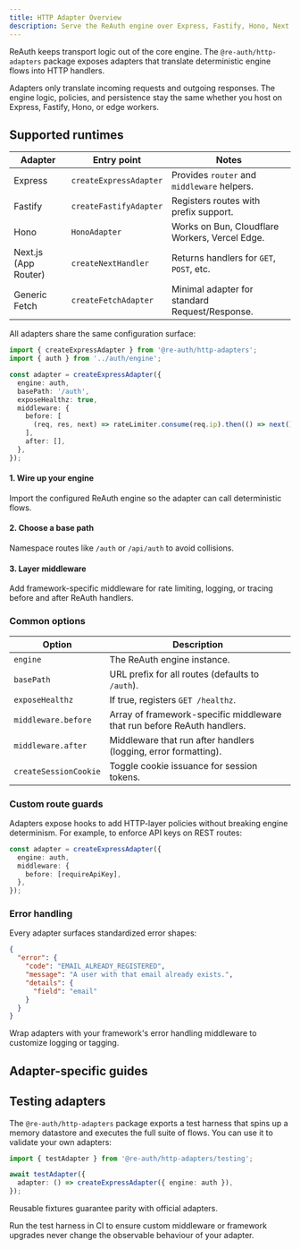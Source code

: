 ```yaml
---
title: HTTP Adapter Overview
description: Serve the ReAuth engine over Express, Fastify, Hono, Next.js, and edge runtimes.
---
```


ReAuth keeps transport logic out of the core engine. The `@re-auth/http-adapters` package exposes adapters that translate deterministic engine flows into HTTP handlers.

<Callout title="Swap runtimes without rewrites" type="info">
  Adapters only translate incoming requests and outgoing responses. The engine
  logic, policies, and persistence stay the same whether you host on Express,
  Fastify, Hono, or edge workers.
</Callout>

## Supported runtimes

| Adapter              | Entry point            | Notes                                          |
| -------------------- | ---------------------- | ---------------------------------------------- |
| Express              | `createExpressAdapter` | Provides `router` and `middleware` helpers.    |
| Fastify              | `createFastifyAdapter` | Registers routes with prefix support.          |
| Hono                 | `HonoAdapter`          | Works on Bun, Cloudflare Workers, Vercel Edge. |
| Next.js (App Router) | `createNextHandler`    | Returns handlers for `GET`, `POST`, etc.       |
| Generic Fetch        | `createFetchAdapter`   | Minimal adapter for standard Request/Response. |

All adapters share the same configuration surface:

```ts
import { createExpressAdapter } from '@re-auth/http-adapters';
import { auth } from '../auth/engine';

const adapter = createExpressAdapter({
  engine: auth,
  basePath: '/auth',
  exposeHealthz: true,
  middleware: {
    before: [
      (req, res, next) => rateLimiter.consume(req.ip).then(() => next()),
    ],
    after: [],
  },
});
```

<Steps>
  <Step>
    <h4>1. Wire up your engine</h4>
    <p>
      Import the configured ReAuth engine so the adapter can call deterministic
      flows.
    </p>
  </Step>
  <Step>
    <h4>2. Choose a base path</h4>
    <p>
      Namespace routes like <code>/auth</code> or <code>/api/auth</code> to
      avoid collisions.
    </p>
  </Step>
  <Step>
    <h4>3. Layer middleware</h4>
    <p>
      Add framework-specific middleware for rate limiting, logging, or tracing
      before and after ReAuth handlers.
    </p>
  </Step>
</Steps>

### Common options

| Option                | Description                                                             |
| --------------------- | ----------------------------------------------------------------------- |
| `engine`              | The ReAuth engine instance.                                             |
| `basePath`            | URL prefix for all routes (defaults to `/auth`).                        |
| `exposeHealthz`       | If true, registers `GET /healthz`.                                      |
| `middleware.before`   | Array of framework-specific middleware that run before ReAuth handlers. |
| `middleware.after`    | Middleware that run after handlers (logging, error formatting).         |
| `createSessionCookie` | Toggle cookie issuance for session tokens.                              |

### Custom route guards

Adapters expose hooks to add HTTP-layer policies without breaking engine determinism. For example, to enforce API keys on REST routes:

```ts
const adapter = createExpressAdapter({
  engine: auth,
  middleware: {
    before: [requireApiKey],
  },
});
```

### Error handling

Every adapter surfaces standardized error shapes:

```json
{
  "error": {
    "code": "EMAIL_ALREADY_REGISTERED",
    "message": "A user with that email already exists.",
    "details": {
      "field": "email"
    }
  }
}
```

Wrap adapters with your framework's error handling middleware to customize logging or tagging.

## Adapter-specific guides

<Cards>
  <Card
    href="./usage"
    title="Express & Fastify"
    description="Follow end-to-end setup instructions with routing examples and middleware recipes."
  />
  <Card
    title="Next.js & Edge"
    description="Guidance for App Router, Edge Runtime, and fetch handlers (coming soon)."
  />
  <Card
    title="GraphQL & RPC Bridges"
    description="Patterns for piping deterministic flows into typed RPC schemas (coming soon)."
  />
</Cards>

## Testing adapters

The `@re-auth/http-adapters` package exports a test harness that spins up a memory datastore and executes the full suite of flows. You can use it to validate your own adapters:

```ts
import { testAdapter } from '@re-auth/http-adapters/testing';

await testAdapter({
  adapter: () => createExpressAdapter({ engine: auth }),
});
```

Reusable fixtures guarantee parity with official adapters.

<Callout title="Confidence before deployment" type="success">
  Run the test harness in CI to ensure custom middleware or framework upgrades
  never change the observable behaviour of your adapter.
</Callout>
